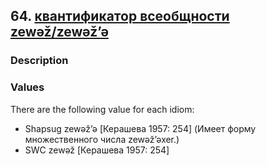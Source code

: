 ## 64. <a href =  'https://agricolamz.github.io/The_Circassian_Isoglosses_Database/64.html'>квантификатор всеобщности zewəž/zewəž'ə</a>
### Description



### Values
There are the following value for each idiom:

* Shapsug  zewəž'ə [Керашева 1957: 254] (Имеет форму множественного числа zewəž'əxer.)
* SWC  zewəž [Керашева 1957: 254] 

